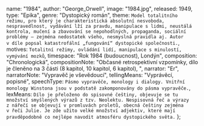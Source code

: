 
  name: "1984",
  author: "George_Orwell",
  image: "1984.jpg",
  released: 1949,
  type: "Epika",
  genre: "Dystopický román",
  theme: `Model totalitního režimu, pro který je charakteristická absolutní
    nesvoboda, nespravedlnost, vydávání lží za pravdu, manipulace s lidmi,
    neustálá kontrola, mučení a zbavování se nepohodlných, propaganda,
    sociální problémy – zejména nedostatek všeho, nesmyslná pravidla aj.
    Autor v díle popsal katastrofální „fungování“ dystopické společnosti.`,
  motives: `Totalitní režimy, ovládání lidí, manipulace s minulostí, vymývání mozků`,
  timespace: "Rok 1984 (budoucnost), Londýn",
  composition: "Chronologická",
  compositionNote:
    "Občasné retrospektivní vzpomínky, dílo je členěno na 3 části (8 kapitol, 10 kapitol, 6 kapitol), ",
  narrator: "Er",
  narratorNote: "Vypravěč je vševědoucí",
  tellingMeans: "Vyprávěcí, popisné",
  speechType: `Pásmo vypravěče, monology i dialogy. Vnitřní monology Winstona jsou
v podstatě zakomponovány do pásma vypravěče.`,
  lexMeans: `Dílo je přeloženo do spisovné češtiny, objevuje se tu množství smyšlených
výrazů z tzv. Neolektu. Nespisovná řeč a výrazy z nářečí se objevují
v promluvách proletů, obecná češtiny zejména v řeči Julie. Je zde užito
velké množství adjektiv, které mají pravděpodobně co nejlépe navodit
atmosféru dystopického světa.`
};

<Title book={book} />

<Book book={book} />

## Postavy

### Winston Smith

Hlavní hrdina knihy. Devětatřicetiletý muž, člen strany, pracující na
ministerstvu pravdy, které se paradoxně zakládá na lžích. Jeho pracovní
náplní je přepisovat novinové články, tak aby minulost korespondovala
s tím, jak je podávána v současnosti. Jednoho dne si koupí deník a v zápisu
poprvé projeví svou nenávist k straně, která postupně vzrůstá. Winston je
na rozdíl od zbytku populace mnohem hůře manipulovatelný, poměrně
chytrý , svéhlavý, ochotný udělat téměř cokoli, aby stranu poškodil.

### Julie

Mladá dívka, naoko vzorná soudružka, řadící se k mladým asexuálům,
která však denně projevuje svůj tichý vzdor – nevěří válce, nenávidí
stranu, užívá si milostných avantýr, krade jídlo určené pro vnistraníky a
hlavně miluje Winstona. Revoluce a zničení strany ji příliš nezajímá,
důležité je pro ni to, jak strana ubližuje jejímu žití a jak se jim může co
nejvíce vymanit.

### O’Brien

Člen vnistrany, který se s Winstonem spojí a řekne mu, že ve skutečnosti
je členem tajného bratrstva, vedeného údajným Emanuelem Goldsteinem.
Vybídne jej, aby se k bratrstvu přidal a Winston tak i společně s Julií učiní.
O’Breinova loajalita k straně je však skutečná a členství v bratrstvu jen
předstírá, aby Winstona usvědčil z psychokrimu – i jen pouhé myšlence
proti straně a Velkému bratrovi. Je vysoce inteligentní, dokáže vytušit
každou Winstonovu myšlenku a předvídat jeho chování. Je však absolutně
necitelný a věří ve správnost systému strany, přestože si je vědom všeho,
co strana dělá – lží, mučení i nesvobody.

### Syme

Winstonův rádoby přítel, jeden z hlavních tvůrců slovníku Neolektu –
jazyka, který má nahradit angličtinu a eliminovat všechny „nepotřebné“
výrazy, zejména ty, ve kterých by bylo možno vyjádřit či jen uvažovat o
nelibosti ke straně. Přestože všechny hodnoty stran zastává a nepáchá nic
co by neměl, až moc mu to myslí a jednoho dne je dle Winstonova
předpokladu eliminován – jakoby nikdy neexistoval.

## Děj

Hlavním hrdinou tohoto sci-fi románu, který popisuje fiktivní svět v budoucnosti, je úředník Winston Smith.
Winston žije v Londýně. Ten se v té době nachází v zemi zvané Oceánie. Celý svět je rozdělen na tři obrovské
velmoci – Oceánie, Eurasie a Eastasie – které spolu neustále válčí.

V Oceánii vládne hluboká diktatura a takřka totalitní režim, který je založený na uctívání tzv. Velkého
bratra. Jejich oficiální ideologie se nazývá Angsoc (původně anglický socialismus) a její ústřední hesla zní:
**Válka je mír; Svoboda je otroctví; Nevědomost je síla**. Díky neustálé válce je životní úroveň lidí dost
otřesná a všude vládne velká bída a nedostatek. Jedinou politickou stranou v zemi je tzv. Strana, jejímž
hlavním reprezentantem je právě Velký bratr. Toho musí každý její příslušník bezmezně milovat a ctít. Strana
neustále kontroluje a ovládá celou společnost. Všude jsou zabudované mikrofony a v každém bytě a kanceláři
jsou velké obrazovky. Ty slouží jako kamery a nikdo je nesmí vypnout, díky nim mohou být lidé sledování dvacet
čtyři hodin denně. Žádnou věc nesmějí udělat z vlastní vůle. Za jakýkoli přestupek anebo jen neobvyklý čin
mohou být vaporizováni, tedy zatčeni Ideopolicií a vymazáni ze společnosti i z dějin, jakoby nikdy neexistovali.

Každý člen Strany pracuje na některém z hlavních ministerstev (lásky, hojnosti nebo míru), ale náplň jejich
práce je skoro stejná. Buď mají za úkol měnit minulost podle toho, jak se vyvíjí přítomnost a jak to vyhovuje
Straně anebo přizpůsobují literaturu, filmy a prostě celou kulturu učení strany. City jako láska, náklonnost
nebo přátelství jsou buď zakázané, nebo silně pod kontrolou Strany. Všude vládne strach, nenávist a udavačství.
Udavači jsou často i malé děti, které donášejí na vlastní rodiče. I přes neustálé vymývání mozků se ve
společnosti najdou i tací, kteří si uvědomují, že učení Strany a její podání dějin je jen velká snůška lží.

Mezi ně patří také Winston. Ví sice, že pokud se dopustí jakéhokoli ideozločinu, čeká ho jedině smrt. Nedokáže
si ale pomoct a potajmu vyhledává jakýkoli důkaz o lživé propagandě Strany. Jako první krok ve své soukromé
vzpouře si začne vést deník, což se v době, kdy se lidé zatýkají i za podezřelý výraz ve tváři, rovná téměř
sebevraždě. V práci se Winston seznámí s mladou dívkou Julií. Winston nejdříve Julií opovrhuje a nenávidí ji,
protože ji považuje ze ukázkového člena Strany. Brzy ale zjistí, že i Julie opovrhuje režimem a dokonce se do
sebe zamilují.

Láska a sexuální touha jsou ideozločiny, proto se musí oba pečlivě skrývat, i když jsou si vědomi, že je brzy
čeká jistá smrt. Dokonce si u jednoho starého starožitníka najmou soukromý pokoj, kde nejsou sledováni
a mohou dělat, co chtějí. Jejich soukromé štěstí ale netrvá nijak dlouho. Náhle zjistí, že vlastně byli celou
dobu pečlivě sledováni.

Oba jsou zatčeni a odvedeni do cel Ministerstva lásky. Tam na ně čekají nesnesitelná muka, hladovění a hrozný
psychický teror. Winston při těžkém mučení prozradí vše, co ví a mnohem víc. Přeje si zemřít, ale nemá
možnost. Cílem jeho mučitelů totiž není zabít ho, ale zlomit jeho vůli a donutit ho dobrovolně přijmout
jejich učení a upřímně milovat Velkého bratra. Winston do poslední chvíle odolává, stejně ale jako všichni
ostatní nakonec podlehne. V okamžicích vrcholné hrůzy přestane dokonce i milovat Julii a je zcela pokořen.
Poté se vězeň překvapivě ocitá zpátky na svobodě. Ale už to není ten samý člověk. Setká se ještě jednou
s Julií, která se mu přizná, že jej také zradila.

Vrcholem knihy je okamžik, kdy Winston pochopí, že navzdory všemu teď Velkého bratra doopravdy miluje.
Zanedlouho po tomto setkání je Winston vaporizován.

<GeorgeOrwell />

<AngLit20 />
